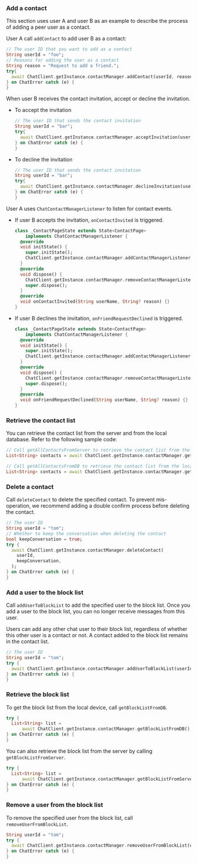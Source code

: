 <PlatformWrapper platform="flutter">

### Add a contact

This section uses user A and user B as an example to describe the process of adding a peer user as a contact.

User A call `addContact` to add user B as a contact:

```dart
// The user ID that you want to add as a contact
String userId = "foo";
// Reasons for adding the user as a contact
String reason = "Request to add a friend.";
try{
  await ChatClient.getInstance.contactManager.addContact(userId, reason);
} on ChatError catch (e) {
}
```

When user B receives the contact invitation, accept or decline the invitation.

- To accept the invitation

  ```dart
  // The user ID that sends the contact invitation
  String userId = "bar";
  try{
    await ChatClient.getInstance.contactManager.acceptInvitation(userId);
  } on ChatError catch (e) {
  }
  ```

- To decline the invitation

  ```dart
  // The user ID that sends the contact invitation
  String userId = "bar";
  try{
    await ChatClient.getInstance.contactManager.declineInvitation(userId);
  } on ChatError catch (e) {
  }
  ```

User A uses `ChatContactManagerListener` to listen for contact events. 

- If user B accepts the invitation, `onContactInvited` is triggered.

  ```dart
  class _ContactPageState extends State<ContactPage>
      implements ChatContactManagerListener {
    @override
    void initState() {
      super.initState();
      ChatClient.getInstance.contactManager.addContactManagerListener(this);
    }
    @override
    void dispose() {
      ChatClient.getInstance.contactManager.removeContactManagerListener(this);
      super.dispose();
    }
    @override
    void onContactInvited(String userName, String? reason) {}
  }
  ```

- If user B declines the invitation, `onFriendRequestDeclined` is triggered.

  ```dart
  class _ContactPageState extends State<ContactPage>
      implements ChatContactManagerListener {
    @override
    void initState() {
      super.initState();
      ChatClient.getInstance.contactManager.addContactManagerListener(this);
    }
    @override
    void dispose() {
      ChatClient.getInstance.contactManager.removeContactManagerListener(this);
      super.dispose();
    }
    @override
    void onFriendRequestDeclined(String userName, String? reason) {}
  }
  ```

### Retrieve the contact list

You can retrieve the contact list from the server and from the local database. Refer to the following sample code:

```dart
// Call getAllContactsFromServer to retrieve the contact list from the server.
List<String> contacts = await ChatClient.getInstance.contactManager.getAllContactsFromServer();

// Call getAllContactsFromDB to retrieve the contact list from the local database.
List<String> contacts = await ChatClient.getInstance.contactManager.getAllContactsFromDB();
```


### Delete a contact

Call `deleteContact` to delete the specified contact. To prevent mis-operation, we recommend adding a double confirm process before deleting the contact.

```dart
// The user ID
String userId = "tom";
// Whether to keep the conversation when deleting the contact
bool keepConversation = true;
try {
  await ChatClient.getInstance.contactManager.deleteContact(
    userId,
    keepConversation,
  );
} on ChatError catch (e) {
}
```

### Add a user to the block list

Call `addUserToBlockList` to add the specified user to the block list. Once you add a user to the block list, you can no longer receive messages from this user.

<div class="note alert">Users can add any other chat user to their block list, regardless of whether this other user is a contact or not. A contact added to the block list remains in the contact list.</div>

```dart
// The user ID
String userId = "tom";
try {
  await ChatClient.getInstance.contactManager.addUserToBlockList(userId);
} on ChatError catch (e) {
}
```

### Retrieve the block list

To get the block list from the local device, call `getBlockListFromDB`.

```dart
try {
  List<String> list =
      await ChatClient.getInstance.contactManager.getBlockListFromDB();
} on ChatError catch (e) {
}
```

You can also retrieve the block list from the server by calling `getBlockListFromServer`.

```dart
try {
  List<String> list =
      await ChatClient.getInstance.contactManager.getBlockListFromServer();
} on ChatError catch (e) {
}
```

### Remove a user from the block list

To remove the specified user from the block list, call `removeUserFromBlockList`. 

```dart
String userId = "tom";
try {
  await ChatClient.getInstance.contactManager.removeUserFromBlockList(userId);
} on ChatError catch (e) {
}
```

</PlatformWrapper>